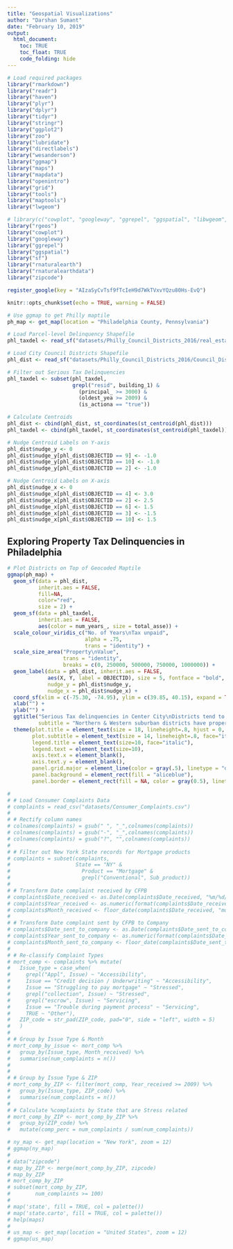 ```yaml
---
title: "Geospatial Visualizations"
author: "Darshan Sumant"
date: "February 10, 2019"
output: 
  html_document:
    toc: TRUE
    toc_float: TRUE
    code_folding: hide
---
```


```r

# Load required packages
library("rmarkdown")
library("readr")
library("haven")
library("plyr")
library("dplyr")
library("tidyr")
library("stringr")
library("ggplot2")
library("zoo")
library("lubridate")
library("directlabels")
library("wesanderson")
library("ggmap")
library("maps")
library("mapdata")
library("openintro")
library("grid")
library("tools")
library("maptools")
library("lwgeom")

# library(c("cowplot", "googleway", "ggrepel", "ggspatial", "libwgeom", "sf", "rnaturalearth", "rnaturalearthdata"))
library("rgeos")
library("cowplot")
library("googleway")
library("ggrepel")
library("ggspatial")
library("sf")
library("rnaturalearth")
library("rnaturalearthdata")
library("zipcode")

register_google(key = "AIzaSyCvTsf9fTcIeH9d7WkTVxvYQzu80Hs-EvQ")

knitr::opts_chunk$set(echo = TRUE, warning = FALSE)
```

```r

# Use ggmap to get Philly maptile
ph_map <- get_map(location = "Philadelphia County, Pennsylvania")

# Load Parcel-level Delinquency Shapefile
phl_taxdel <- read_sf("datasets/Philly_Council_Districts_2016/real_estate_tax_delinquencies.shp")

# Load City Council Districts Shapefile
phl_dist <- read_sf("datasets/Philly_Council_Districts_2016/Council_Districts_2016.shp")

# Filter out Serious Tax Delinquencies
phl_taxdel <- subset(phl_taxdel, 
                     grepl("resid", building_1) & 
                       (principal_ >= 3000) &
                       (oldest_yea >= 2009) &
                       (is_actiona == "true")) 

# Calculate Centroids
phl_dist <- cbind(phl_dist, st_coordinates(st_centroid(phl_dist)))
phl_taxdel <- cbind(phl_taxdel, st_coordinates(st_centroid(phl_taxdel)))

# Nudge Centroid Labels on Y-axis
phl_dist$nudge_y <- 0
phl_dist$nudge_y[phl_dist$OBJECTID == 9] <- -1.0
phl_dist$nudge_y[phl_dist$OBJECTID == 10] <- -1.0
phl_dist$nudge_y[phl_dist$OBJECTID == 2] <- -1.0

# Nudge Centroid Labels on X-axis
phl_dist$nudge_x <- 0
phl_dist$nudge_x[phl_dist$OBJECTID == 4] <- 3.0
phl_dist$nudge_x[phl_dist$OBJECTID == 2] <- 2.5
phl_dist$nudge_x[phl_dist$OBJECTID == 6] <- 1.5
phl_dist$nudge_x[phl_dist$OBJECTID == 3] <- -1.5
phl_dist$nudge_x[phl_dist$OBJECTID == 10] <- 1.5

```

## Exploring Property Tax Delinquencies in Philadelphia

```r



# Plot Districts on Top of Geocoded Maptile
ggmap(ph_map) +
  geom_sf(data = phl_dist, 
          inherit.aes = FALSE, 
          fill=NA, 
          color="red",
          size = 2) +
  geom_sf(data = phl_taxdel, 
          inherit.aes = FALSE, 
          aes(color = num_years_, size = total_asse)) + 
  scale_colour_viridis_c("No. of Years\nTax unpaid", 
                         alpha = .75, 
                         trans = "identity") + 
  scale_size_area("Property\nValue", 
                  trans = "identity", 
                  breaks = c(0, 250000, 500000, 750000, 1000000)) + 
  geom_label(data = phl_dist, inherit.aes = FALSE, 
             aes(X, Y, label = OBJECTID), size = 5, fontface = "bold",
             nudge_y = phl_dist$nudge_y,
             nudge_x = phl_dist$nudge_x) + 
  coord_sf(xlim = c(-75.30, -74.95), ylim = c(39.85, 40.15), expand = TRUE) +
  xlab("") + 
  ylab("") + 
  ggtitle("Serious Tax delinquencies in Center City\nDistricts tend to be more recent", 
          subtitle = "Northern & Western suburban districts have properties with\ntaxes unpaid for 7+ years") + 
  theme(plot.title = element_text(size = 18, lineheight=.8, hjust = 0, face="bold"), 
        plot.subtitle = element_text(size = 14, lineheight=.8, face="italic"), 
        legend.title = element_text(size=10, face="italic"),
        legend.text = element_text(size=10),
        axis.text.x = element_blank(),
        axis.text.y = element_blank(),
        panel.grid.major = element_line(color = gray(.5), linetype = "dashed", size = 0.5),
        panel.background = element_rect(fill = "aliceblue"),
        panel.border = element_rect(fill = NA, color = gray(0.5), linetype = "solid"))

```



```r
# 
# # Load Consumer Complaints Data
# complaints = read_csv("datasets/Consumer_Complaints.csv")
# 
# # Rectify column names
# colnames(complaints) = gsub(" ", "_",colnames(complaints))
# colnames(complaints) = gsub("-", "_",colnames(complaints))
# colnames(complaints) = gsub("?", "",colnames(complaints))
# 
# # Filter out New York State records for Mortgage products
# complaints = subset(complaints, 
#                     State == "NY" & 
#                       Product == "Mortgage" & 
#                       grepl("Conventional", Sub_product))
# 
# # Transform Date complaint received by CFPB
# complaints$Date_received <- as.Date(complaints$Date_received, "%m/%d/%Y")
# complaints$Year_received <- as.numeric(format(complaints$Date_received, "%Y"))
# complaints$Month_received <- floor_date(complaints$Date_received, "month")
# 
# # Transform Date complaint sent by CFPB to Company
# complaints$Date_sent_to_company <- as.Date(complaints$Date_sent_to_company, "%m/%d/%Y")
# complaints$Year_sent_to_company <- as.numeric(format(complaints$Date_sent_to_company, "%Y"))
# complaints$Month_sent_to_company <- floor_date(complaints$Date_sent_to_company, "month")
# 
# # Re-classify Complaint Types
# mort_comp <- complaints %>% mutate(
#   Issue_type = case_when(
#     grepl("Appl", Issue) ~ "Accessibility",
#     Issue == "Credit decision / Underwriting" ~ "Accessibility",
#     Issue == "Struggling to pay mortgage" ~ "Stressed",
#     grepl("collection", Issue) ~ "Stressed",
#     grepl("escrow", Issue) ~ "Servicing",
#     Issue == "Trouble during payment process" ~ "Servicing",
#     TRUE ~ "Other"),
#   ZIP_code = str_pad(ZIP_code, pad="0", side = "left", width = 5)
#   )
# 
# # Group by Issue Type & Month
# mort_comp_by_issue <- mort_comp %>% 
#   group_by(Issue_type, Month_received) %>%
#   summarise(num_complaints = n())
# 
# 
# # Group by Issue Type & ZIP
# mort_comp_by_ZIP <- filter(mort_comp, Year_received >= 2009) %>% 
#   group_by(Issue_type, ZIP_code) %>%
#   summarise(num_complaints = n())
# 
# # Calculate %complaints by State that are Stress related
# mort_comp_by_ZIP <- mort_comp_by_ZIP %>%
#   group_by(ZIP_code) %>%
#   mutate(comp_perc = num_complaints / sum(num_complaints))

```

```r
# ny_map <- get_map(location = "New York", zoom = 12)
# ggmap(ny_map)
# 
# data("zipcode")
# map_by_ZIP <- merge(mort_comp_by_ZIP, zipcode)
# map_by_ZIP
# mort_comp_by_ZIP
# subset(mort_comp_by_ZIP, 
#        num_complaints >= 100)
# 
# map('state', fill = TRUE, col = palette())
# map('state.carto', fill = TRUE, col = palette())
# help(maps)
# 
# us_map <- get_map(location = "United States", zoom = 12)
# ggmap(us_map)

```